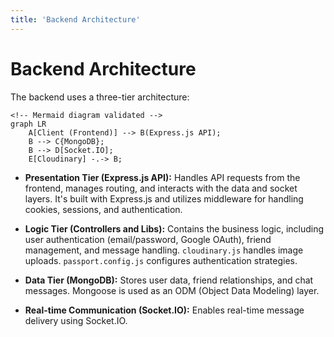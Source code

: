 ```yaml
---
title: 'Backend Architecture'
---
```


# Backend Architecture

The backend uses a three-tier architecture:

```mermaid
<!-- Mermaid diagram validated -->
graph LR
    A[Client (Frontend)] --> B(Express.js API);
    B --> C{MongoDB};
    B --> D[Socket.IO];
    E[Cloudinary] -.-> B;
```

* **Presentation Tier (Express.js API):**  Handles API requests from the frontend, manages routing, and interacts with the data and socket layers.  It's built with Express.js and utilizes middleware for handling cookies, sessions, and authentication.

* **Logic Tier (Controllers and Libs):**  Contains the business logic, including user authentication (email/password, Google OAuth), friend management, and message handling.  `cloudinary.js` handles image uploads.  `passport.config.js` configures authentication strategies.

* **Data Tier (MongoDB):**  Stores user data, friend relationships, and chat messages.  Mongoose is used as an ODM (Object Data Modeling) layer.

* **Real-time Communication (Socket.IO):** Enables real-time message delivery using Socket.IO.